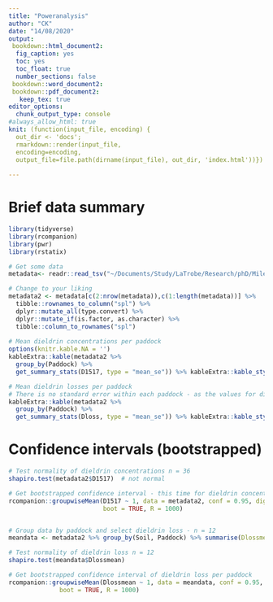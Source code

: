 ```yaml
---
title: "Poweranalysis"
author: "CK"
date: "14/08/2020"
output: 
 bookdown::html_document2:
  fig_caption: yes
  toc: yes
  toc_float: true
  number_sections: false
 bookdown::word_document2:
 bookdown::pdf_document2:
   keep_tex: true
editor_options: 
  chunk_output_type: console
#always_allow_html: true
knit: (function(input_file, encoding) {
  out_dir <- 'docs';
  rmarkdown::render(input_file,
  encoding=encoding,
  output_file=file.path(dirname(input_file), out_dir, 'index.html'))})
  
---
```


# Brief data summary
```r
library(tidyverse)
library(rcompanion)
library(pwr)
library(rstatix)

# Get some data
metadata<- readr::read_tsv("~/Documents/Study/LaTrobe/Research/phD/Milestone2_Field_Survey/M2_Bacteria/M2_Qiime_output_Bacteria2020run/metadata.tsv") 

# Change to your liking
metadata2 <- metadata[c(2:nrow(metadata)),c(1:length(metadata))] %>%
  tibble::rownames_to_column("spl") %>%
  dplyr::mutate_all(type.convert) %>%
  dplyr::mutate_if(is.factor, as.character) %>%
  tibble::column_to_rownames("spl")
 
# Mean dieldrin concentrations per paddock
options(knitr.kable.NA = '')
kableExtra::kable(metadata2 %>%
  group_by(Paddock) %>%
  get_summary_stats(D1517, type = "mean_se")) %>% kableExtra::kable_styling(full_width = F, position = "left",bootstrap_options = c( "condensed"), font_size = 11 )

# Mean dieldrin losses per paddock
# There is no standard error within each paddock - as the values for dieldrin loss were collected per paddock, not per sample
kableExtra::kable(metadata2 %>%
  group_by(Paddock) %>%
  get_summary_stats(Dloss, type = "mean_se")) %>% kableExtra::kable_styling(full_width = F, position = "left",bootstrap_options = c( "condensed"), font_size = 11 )


```

# Confidence intervals (bootstrapped)
```r
# Test normality of dieldrin concentrations n = 36
shapiro.test(metadata2$D1517)  # not normal

# Get bootstrapped confidence interval - this time for dieldrin concentrations per sample.
rcompanion::groupwiseMean(D1517 ~ 1, data = metadata2, conf = 0.95, digits = 3,
                          boot = TRUE, R = 1000)


# Group data by paddock and select dieldrin loss - n = 12
meandata <- metadata2 %>% group_by(Soil, Paddock) %>% summarise(Dlossmean = mean(Dloss))

# Test normality of dieldrin loss n = 12
shapiro.test(meandata$Dlossmean)

# Get bootstrapped confidence interval of dieldrin loss per paddock
rcompanion::groupwiseMean(Dlossmean ~ 1, data = meandata, conf = 0.95, digits = 3,
              boot = TRUE, R = 1000)

```

